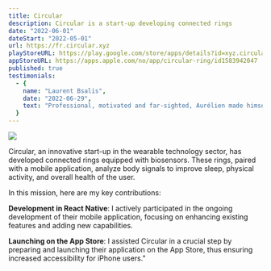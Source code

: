 ```yaml
---
title: Circular
description: Circular is a start-up developing connected rings
date: "2022-06-01"
dateStart: "2022-05-01"
url: https://fr.circular.xyz
playStoreURL: https://play.google.com/store/apps/details?id=xyz.circular.circular
appStoreURL: https://apps.apple.com/no/app/circular-ring/id1583942047
published: true
testimonials:
  - {
    name: "Laurent Bsalis",
    date: "2022-06-29",
    text: "Professional, motivated and far-sighted, Aurélien made himself available to deal with last-minute problems."
  }
---
```



![](https://assets-global.website-files.com/5c9cf810e0682292a9da04b8/65491f33b4ac584a23272ab7_spo2.png)

Circular, an innovative start-up in the wearable technology sector, has developed connected rings equipped with biosensors. These rings, paired with a mobile application, analyze body signals to improve sleep, physical activity, and overall health of the user.

In this mission, here are my key contributions:

**Development in React Native**: I actively participated in the ongoing development of their mobile application, focusing on enhancing existing features and adding new capabilities.

**Launching on the App Store**: I assisted Circular in a crucial step by preparing and launching their application on the App Store, thus ensuring increased accessibility for iPhone users."
